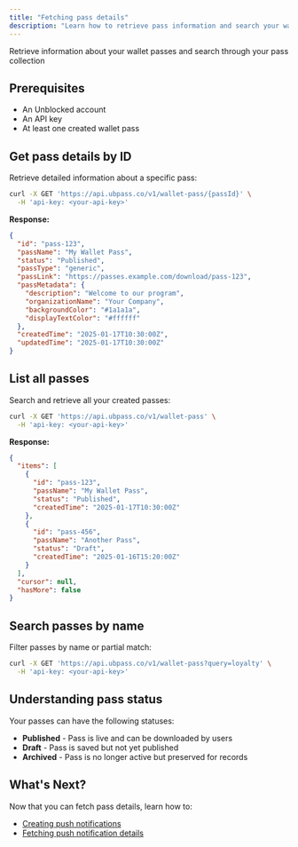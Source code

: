 ```yaml
---
title: "Fetching pass details"
description: "Learn how to retrieve pass information and search your wallet passes"
---
```


Retrieve information about your wallet passes and search through your pass collection

## Prerequisites

- An Unblocked account
- An API key
- At least one created wallet pass

## Get pass details by ID

Retrieve detailed information about a specific pass:

```bash
curl -X GET 'https://api.ubpass.co/v1/wallet-pass/{passId}' \
  -H 'api-key: <your-api-key>'
```

**Response:**
```json
{
  "id": "pass-123",
  "passName": "My Wallet Pass",
  "status": "Published",
  "passType": "generic",
  "passLink": "https://passes.example.com/download/pass-123",
  "passMetadata": {
    "description": "Welcome to our program",
    "organizationName": "Your Company",
    "backgroundColor": "#1a1a1a",
    "displayTextColor": "#ffffff"
  },
  "createdTime": "2025-01-17T10:30:00Z",
  "updatedTime": "2025-01-17T10:30:00Z"
}
```

## List all passes

Search and retrieve all your created passes:

```bash
curl -X GET 'https://api.ubpass.co/v1/wallet-pass' \
  -H 'api-key: <your-api-key>'
```

**Response:**
```json
{
  "items": [
    {
      "id": "pass-123",
      "passName": "My Wallet Pass",
      "status": "Published",
      "createdTime": "2025-01-17T10:30:00Z"
    },
    {
      "id": "pass-456", 
      "passName": "Another Pass",
      "status": "Draft",
      "createdTime": "2025-01-16T15:20:00Z"
    }
  ],
  "cursor": null,
  "hasMore": false
}
```

## Search passes by name

Filter passes by name or partial match:

```bash
curl -X GET 'https://api.ubpass.co/v1/wallet-pass?query=loyalty' \
  -H 'api-key: <your-api-key>'
```

## Understanding pass status

Your passes can have the following statuses:

- **Published** - Pass is live and can be downloaded by users
- **Draft** - Pass is saved but not yet published
- **Archived** - Pass is no longer active but preserved for records

## What's Next?

Now that you can fetch pass details, learn how to:

- [Creating push notifications](/documentation/creating-push-notifications)
- [Fetching push notification details](/documentation/fetching-push-notification-details) 
